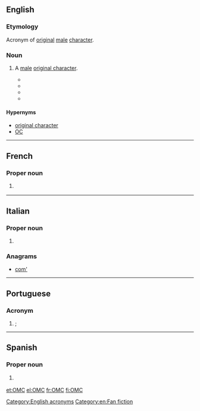 ==English==

===Etymology===
Acronym of [[original]] [[male]] [[character]].

===Noun===
{{en-noun}}

# {{label|en|fandom slang}} A [[male]] [[original character]].
#* {{quote-newsgroup|date=28 September 1999|author=
Sigrid H.|title=NEW: Wonder Of Wonders/speechification/Laura/Karmen|url=https://groups.google.com/forum/#!original/alt.startrek.creative.erotica.moderated/gkbYBDYooXw/ftmL3LC7raEJ|newsgroup=alt.startrek.creative.erotica.moderated|passage=OTOH, if an OFC or '''OMC''' is written to further the story, well, if you can make me believe it, congratulations.}}
#* {{quote-newsgroup|date=2 January 2000|author=
Shomeret|title=My Favorite HL Fics of 1999|url=https://groups.google.com/forum/#!original/alt.tv.highlander.creative/lElxZ_RlaE0/AqpLnh-0wQkJ|newsgroup=alt.tv.highlander.creative|passage=It involves archaeology, the mysterious death of an immortal and the development of a menage a trois between Mac, Methos and a very well developed '''OMC'''.}}
#* {{quote-newsgroup|date=8 August 2004|author=
Jillun|title=Re: What ratings are acceptible here?|url=https://groups.google.com/forum/#!original/alt.tv.buffy-v-slayer.creative/tRwqfTnOC_I/prZaOkjIVXIJ|newsgroup=alt.tv.buffy-v-slayer.creative|passage=However, especially in the Romeo and Juliet cases, they go all fan-wanky and the stories don't have the effectiveness because you recognize them as simply efforts to make a way to keep R & J alive if not happy together (often by the introduction of an OFC or '''OMC''' to replace the other character in another's life).}}
#* {{seemoreCites|lang=en}}

====Hypernyms====
* [[original character]]
* [[OC]]

[[Category:English acronyms]]
[[Category:en:Fan fiction]]

----

==French==

===Proper noun===
{{fr-proper noun}}

# {{initialism of|Organisation mondiale du commerce|lang=fr}} {{gloss|[[WTO]] ([[World Trade Organisation]])}}

----

==Italian==

===Proper noun===
{{it-proper noun}}

# {{initialism of|Organizzazione Mondiale del Commercio|lang=it}} {{gloss|[[WTO]] ([[World Trade Organisation]])}}

===Anagrams===
* [[com'#Italian|com']]

----

==Portuguese==

===Acronym===
{{rfc-header|Acronym}}
{{head|pt|acronym|g=f}}

# {{l|en|WTO}}; {{acronym of|Organização Mundial do Comércio|lang=pt}}

----

==Spanish==

===Proper noun===
{{es-proper noun}}

# {{initialism of|Organización Mundial de Comercio|lang=es}} {{gloss|[[WTO]] ([[World Trade Organisation]])}}

[[et:OMC]]
[[el:OMC]]
[[fr:OMC]]
[[fi:OMC]]